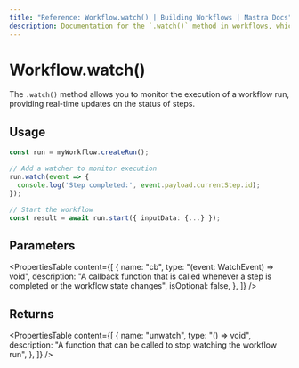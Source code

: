 ```yaml
---
title: "Reference: Workflow.watch() | Building Workflows | Mastra Docs"
description: Documentation for the `.watch()` method in workflows, which allows you to monitor the execution of a workflow run.
---
```


# Workflow.watch()

The `.watch()` method allows you to monitor the execution of a workflow run, providing real-time updates on the status of steps.

## Usage

```typescript
const run = myWorkflow.createRun();

// Add a watcher to monitor execution
run.watch(event => {
  console.log('Step completed:', event.payload.currentStep.id);
});

// Start the workflow
const result = await run.start({ inputData: {...} });
```

## Parameters

<PropertiesTable
  content={[
    {
      name: "cb",
      type: "(event: WatchEvent) => void",
      description: "A callback function that is called whenever a step is completed or the workflow state changes",
      isOptional: false,
    },
  ]}
/>

## Returns

<PropertiesTable
  content={[
    {
      name: "unwatch",
      type: "() => void",
      description: "A function that can be called to stop watching the workflow run",
    },
  ]}
/>